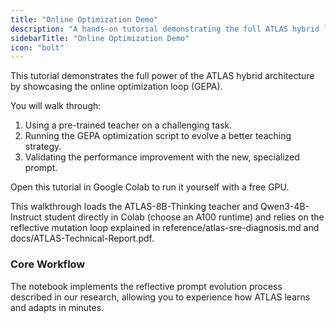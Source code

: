 ```yaml
---
title: "Online Optimization Demo"
description: "A hands-on tutorial demonstrating the full ATLAS hybrid learning loop, from a pre-trained teacher to an optimized specialist."
sidebarTitle: "Online Optimization Demo"
icon: "bolt"
---
```


This tutorial demonstrates the full power of the ATLAS hybrid architecture by showcasing the online optimization loop (GEPA).

You will walk through:
1.  Using a pre-trained teacher on a challenging task.
2.  Running the GEPA optimization script to evolve a better teaching strategy.
3.  Validating the performance improvement with the new, specialized prompt.

<Card title="Run the Interactive Demo" icon="google-colab" href="https://colab.research.google.com/github/Arc-Computer/ATLAS/blob/main/examples/online_optimization_demo.ipynb">
  Open this tutorial in Google Colab to run it yourself with a free GPU.
</Card>

This walkthrough loads the ATLAS-8B-Thinking teacher and Qwen3-4B-Instruct student directly in Colab (choose an A100 runtime) and relies on the reflective mutation loop explained in reference/atlas-sre-diagnosis.md and docs/ATLAS-Technical-Report.pdf.

### Core Workflow

The notebook implements the reflective prompt evolution process described in our research, allowing you to experience how ATLAS learns and adapts in minutes.
